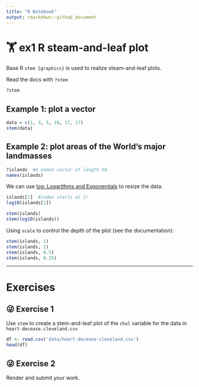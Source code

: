 ```yaml
---
title: "R Notebook"
output: rmarkdown::github_document
---
```


# 🏋 ex1 R steam-and-leaf plot

Base R `stem {graphics}` is used to realize steam-and-leaf plots.

Read the docs with `?stem`

```r
?stem
```

## Example 1: plot a vector

```r
data = c(1, 3, 5, 10, 17, 17)
stem(data)
```

## Example 2: plot areas of the World's major landmasses

```r
?islands  #A named vector of length 48.
names(islands)
```

We can use [log: Logarithms and Exponentials](https://www.rdocumentation.org/packages/base/versions/3.6.2/topics/log) to resize the data.
```r
islands[1]  #index starts at 1!
log10(islands[1])
```

```r
stem(islands)
stem(log10(islands))
```

Using `scale` to control the depth of the plot (see the documentation):

```r
stem(islands, 1)
stem(islands, 2)
stem(islands, 0.5)
stem(islands, 0.25)
```

---

# Exercises

## 😜 Exercise 1

Use `stem` to create a stem-and-leaf plot of the `chol` variable for the data in `heart-decease.cleveland.csv`

```r
df <- read.csv('data/heart-decease-cleveland.csv')
head(df)

``` 
## 😜 Exercise 2

Render and submit your work.
